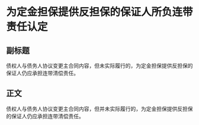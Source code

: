 # 为定金担保提供反担保的保证人所负连带责任认定
## 副标题
债权人与债务人协议变更主合同内容，但未实际履行的，为定金担保提供反担保的保证人仍应承担连带清偿责任。
## 正文
债权人与债务人协议变更主合同内容，但并未实际履行的，为定金担保提供反担保的保证人仍应承担连带清偿责任。